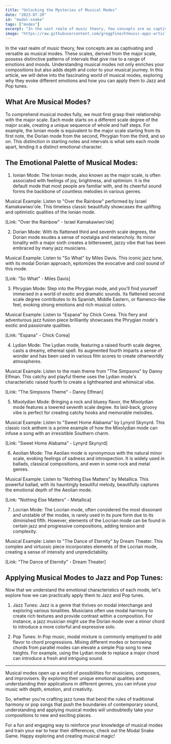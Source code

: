 ```yaml
---
title: "Unlocking the Mysteries of Musical Modes"
date: "2023-07-20"
id: "modal-snake"
tags: ["modes"]
excerpt: "In the vast realm of music theory, few concepts are as captivating and versatile as musical modes. These scales, derived from the major scale, possess distinctive patterns of intervals that give rise to a range of emotions and moods. Understanding musical modes not only enriches your compositions but also adds depth and color to your musical journey. In this article, we will delve into the fascinating world of musical modes, exploring why they evoke different emotions and how you can apply them to Jazz and Pop tunes."
image: "https://raw.githubusercontent.com/greggfine/htmusic-apps-articles/main/Images/modal-snake.png"
---
```


In the vast realm of music theory, few concepts are as captivating and versatile as musical modes. These scales, derived from the major scale, possess distinctive patterns of intervals that give rise to a range of emotions and moods. Understanding musical modes not only enriches your compositions but also adds depth and color to your musical journey. In this article, we will delve into the fascinating world of musical modes, exploring why they evoke different emotions and how you can apply them to Jazz and Pop tunes.

## What Are Musical Modes?

To comprehend musical modes fully, we must first grasp their relationship with the major scale. Each mode starts on a different scale degree of the major scale, creating a unique sequence of whole and half steps. For example, the Ionian mode is equivalent to the major scale starting from its first note, the Dorian mode from the second, Phrygian from the third, and so on. This distinction in starting notes and intervals is what sets each mode apart, lending it a distinct emotional character.

## The Emotional Palette of Musical Modes:

1. Ionian Mode:
   The Ionian mode, also known as the major scale, is often associated with feelings of joy, brightness, and optimism. It is the default mode that most people are familiar with, and its cheerful sound forms the backbone of countless melodies in various genres.

Musical Example: Listen to "Over the Rainbow" performed by Israel Kamakawiwo'ole. This timeless classic beautifully showcases the uplifting and optimistic qualities of the Ionian mode.

[Link: "Over the Rainbow" - Israel Kamakawiwo'ole]

2. Dorian Mode:
   With its flattened third and seventh scale degrees, the Dorian mode exudes a sense of nostalgia and melancholy. Its minor tonality with a major sixth creates a bittersweet, jazzy vibe that has been embraced by many jazz musicians.

Musical Example: Listen to "So What" by Miles Davis. This iconic jazz tune, with its modal Dorian approach, epitomizes the evocative and cool sound of this mode.

[Link: "So What" - Miles Davis]

3. Phrygian Mode:
   Step into the Phrygian mode, and you'll find yourself immersed in a world of exotic and dramatic sounds. Its flattened second scale degree contributes to its Spanish, Middle Eastern, or flamenco-like feel, evoking strong emotions and rich musical colors.

Musical Example: Listen to "Espana" by Chick Corea. This fiery and adventurous jazz fusion piece brilliantly showcases the Phrygian mode's exotic and passionate qualities.

[Link: "Espana" - Chick Corea]

4. Lydian Mode:
   The Lydian mode, featuring a raised fourth scale degree, casts a dreamy, ethereal spell. Its augmented fourth imparts a sense of wonder and has been used in various film scores to create otherworldly atmospheres.

Musical Example: Listen to the main theme from "The Simpsons" by Danny Elfman. This catchy and playful theme uses the Lydian mode's characteristic raised fourth to create a lighthearted and whimsical vibe.

[Link: "The Simpsons Theme" - Danny Elfman]

5. Mixolydian Mode:
   Bringing a rock and bluesy flavor, the Mixolydian mode features a lowered seventh scale degree. Its laid-back, groovy vibe is perfect for creating catchy hooks and memorable melodies.

Musical Example: Listen to "Sweet Home Alabama" by Lynyrd Skynyrd. This classic rock anthem is a prime example of how the Mixolydian mode can infuse a song with an irresistible Southern charm.

[Link: "Sweet Home Alabama" - Lynyrd Skynyrd]

6. Aeolian Mode:
   The Aeolian mode is synonymous with the natural minor scale, evoking feelings of sadness and introspection. It is widely used in ballads, classical compositions, and even in some rock and metal genres.

Musical Example: Listen to "Nothing Else Matters" by Metallica. This powerful ballad, with its hauntingly beautiful melody, beautifully captures the emotional depth of the Aeolian mode.

[Link: "Nothing Else Matters" - Metallica]

7. Locrian Mode:
   The Locrian mode, often considered the most dissonant and unstable of the modes, is rarely used in its pure form due to its diminished fifth. However, elements of the Locrian mode can be found in certain jazz and progressive compositions, adding tension and complexity.

Musical Example: Listen to "The Dance of Eternity" by Dream Theater. This complex and virtuosic piece incorporates elements of the Locrian mode, creating a sense of intensity and unpredictability.

[Link: "The Dance of Eternity" - Dream Theater]

## Applying Musical Modes to Jazz and Pop Tunes:

Now that we understand the emotional characteristics of each mode, let's explore how we can practically apply them to Jazz and Pop tunes.

1. Jazz Tunes:
   Jazz is a genre that thrives on modal interchange and exploring various tonalities. Musicians often use modal harmony to create rich textures and provide contrast within a composition. For instance, a jazz musician might use the Dorian mode over a minor chord to introduce a more colorful and expressive solo.

2. Pop Tunes:
   In Pop music, modal mixture is commonly employed to add flavor to chord progressions. Mixing different modes or borrowing chords from parallel modes can elevate a simple Pop song to new heights. For example, using the Lydian mode to replace a major chord can introduce a fresh and intriguing sound.

---

Musical modes open up a world of possibilities for musicians, composers, and improvisers. By exploring their unique emotional qualities and understanding their applications in different genres, you can infuse your music with depth, emotion, and creativity.

So, whether you're crafting jazz tunes that bend the rules of traditional harmony or pop songs that push the boundaries of contemporary sound, understanding and applying musical modes will undoubtedly take your compositions to new and exciting places.

For a fun and engaging way to reinforce your knowledge of musical modes and train your ear to hear their differences, check out the Modal Snake Game. Happy exploring and creating musical magic!
